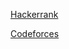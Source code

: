 [Hackerrank](https://www.hackerrank.com/contests/marks-problems/challenges)

[Codeforces](https://codeforces.com/gym/310883/)